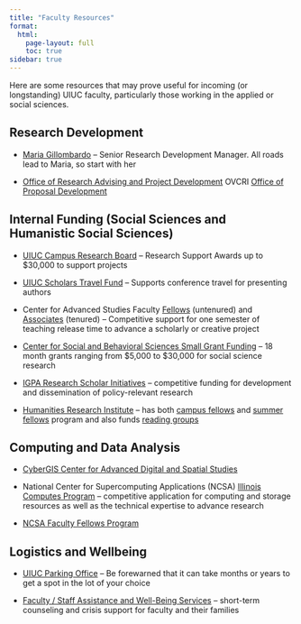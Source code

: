 ```yaml
---
title: "Faculty Resources"
format:
  html:
    page-layout: full
    toc: true
sidebar: true
---
```


Here are some resources that may prove useful for incoming (or longstanding) UIUC faculty, particularly those working in the applied or social sciences.

## Research Development

- [Maria Gillombardo](https://research.illinois.edu/staff/maria-gillombardo) – Senior Research Development Manager. All roads lead to Maria, so start with her

- [Office of Research Advising and Project Development](https://research.illinois.edu/get-help-your-proposal/office-research-advising-and-project-development)
OVCRI [Office of Proposal Development](https://proposal.illinois.edu/about-us/staff/)
 
## Internal Funding (Social Sciences and Humanistic Social Sciences)

- [UIUC Campus Research Board](https://crb.research.illinois.edu/programs/research-support-awards) -- Research Support Awards up to $30,000 to support projects

- [UIUC Scholars Travel Fund](https://crb.research.illinois.edu/programs/scholars-travel-fund) -- Supports conference travel for presenting authors

- Center for Advanced Studies Faculty [Fellows](https://cas.illinois.edu/fellows) (untenured) and  [Associates](https://cas.illinois.edu/associates) (tenured)  --  Competitive support for one semester of teaching release time to advance a scholarly or creative project

- [Center for Social and Behavioral Sciences Small Grant Funding](https://csbs.research.illinois.edu/research-support/small-grant-program/) -- 18 month grants ranging from \$5,000 to \$30,000 for social science research

- [IGPA Research Scholar Initiatives](https://igpa.uillinois.edu/funded-scholar-initiatives) -- competitive funding for development and dissemination of policy-relevant research

- [Humanities Research Institute](https://hri.illinois.edu) -- has both [campus fellows](https://hri.illinois.edu/fellowships-research-support/campus-fellowships) and [summer fellows](https://hri.illinois.edu/fellowships-research-support/hri-summer-faculty-fellowships) program and also funds [reading groups](https://hri.illinois.edu/fellowships-research-support/reading-groups)

## Computing and Data Analysis

- [CyberGIS Center for Advanced Digital and Spatial Studies](https://cybergis.illinois.edu)               

- National Center for Supercomputing Applications (NCSA) [Illinois Computes Program](https://www.ncsa.illinois.edu/about/illinois-computes/) -- competitive application for computing and storage resources as well as the technical expertise to advance research

- [NCSA Faculty Fellows Program](https://www.ncsa.illinois.edu/about/fellowships-internships/ncsa-fellows-program/)
 
## Logistics and Wellbeing
 
- [UIUC Parking Office](https://www.parking.illinois.edu/permits-forms/faculty-staff-permits) -- Be forewarned that it can take months or years to get a spot in the lot of your choice

- [Faculty / Staff Assistance and Well-Being Services](https://humanresources.illinois.edu/about/culture-learning-engagement/faculty-staff-assistance-and-well-being-services/) -- short-term counseling and crisis support for faculty and their families
